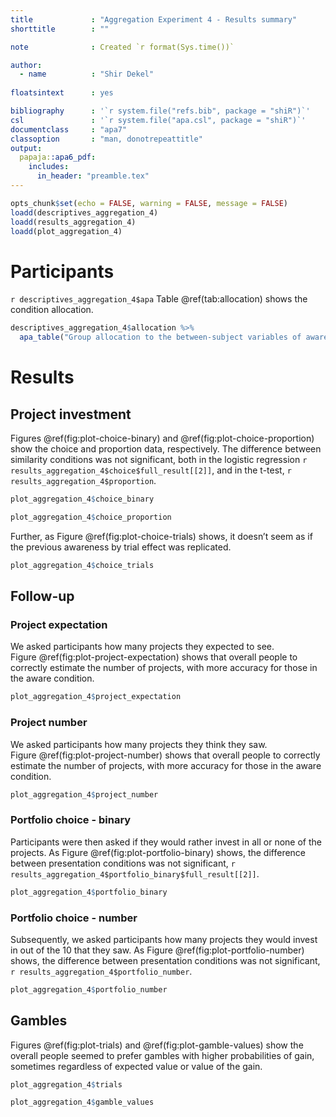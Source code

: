 ```yaml
---
title             : "Aggregation Experiment 4 - Results summary"
shorttitle        : ""

note              : Created `r format(Sys.time())`

author: 
  - name          : "Shir Dekel"
  
floatsintext      : yes

bibliography      : '`r system.file("refs.bib", package = "shiR")`'
csl               : '`r system.file("apa.csl", package = "shiR")`'
documentclass     : "apa7"
classoption       : "man, donotrepeattitle"
output: 
  papaja::apa6_pdf:
    includes: 
      in_header: "preamble.tex"
---
```


```r
opts_chunk$set(echo = FALSE, warning = FALSE, message = FALSE)
loadd(descriptives_aggregation_4)
loadd(results_aggregation_4)
loadd(plot_aggregation_4)
```

# Participants

`r descriptives_aggregation_4$apa` Table\ \@ref(tab:allocation) shows the condition allocation.

```r
descriptives_aggregation_4$allocation %>% 
  apa_table("Group allocation to the between-subject variables of awareness, presentation, and distribution.")
```

# Results

## Project investment

Figures\ \@ref(fig:plot-choice-binary) and\ \@ref(fig:plot-choice-proportion) show the choice and proportion data, respectively. The difference between similarity conditions was not significant, both in the logistic regression `r results_aggregation_4$choice$full_result[[2]]`, and in the t-test, `r results_aggregation_4$proportion`.

```r
plot_aggregation_4$choice_binary
```

```r
plot_aggregation_4$choice_proportion
```

Further, as Figure\ \@ref(fig:plot-choice-trials) shows, it doesn't seem as if the previous awareness by trial effect was replicated.

```r
plot_aggregation_4$choice_trials
```

## Follow-up

### Project expectation

We asked participants how many projects they expected to see. Figure\ \@ref(fig:plot-project-expectation) shows that overall people to correctly estimate the number of projects, with more accuracy for those in the aware condition.

```r
plot_aggregation_4$project_expectation
```

### Project number

We asked participants how many projects they think they saw. Figure\ \@ref(fig:plot-project-number) shows that overall people to correctly estimate the number of projects, with more accuracy for those in the aware condition.

```r
plot_aggregation_4$project_number
```

### Portfolio choice - binary

Participants were then asked if they would rather invest in all or none of the projects. As Figure\ \@ref(fig:plot-portfolio-binary) shows, the difference between presentation conditions was not significant, `r results_aggregation_4$portfolio_binary$full_result[[2]]`. 

```r
plot_aggregation_4$portfolio_binary
```

### Portfolio choice - number

Subsequently, we asked participants how many projects they would invest in out of the 10 that they saw. As Figure\ \@ref(fig:plot-portfolio-number) shows, the difference between presentation conditions was not significant, `r results_aggregation_4$portfolio_number`.

```r
plot_aggregation_4$portfolio_number
```

## Gambles

Figures\ \@ref(fig:plot-trials) and\ \@ref(fig:plot-gamble-values) show the overall people seemed to prefer gambles with higher probabilities of gain, sometimes regardless of expected value or value of the gain.

```r
plot_aggregation_4$trials
```

```r
plot_aggregation_4$gamble_values
```
